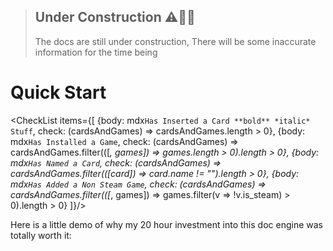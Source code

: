 
> ## Under Construction ⚠️🚧👷
> The docs are still under construction, There will be some inaccurate information for the time being


# Quick Start

<CheckList items={[
	{body: mdx`Has Inserted a Card **bold** *italic* Stuff`, check: (cardsAndGames) => cardsAndGames.length > 0},
	{body: mdx`Has Installed a Game`, check: (cardsAndGames) => cardsAndGames.filter(([_, games]) => games.length > 0).length > 0},
	{body: mdx`Has Named a Card`, check: (cardsAndGames) => cardsAndGames.filter(([card]) => card.name != "").length > 0},
	{body: mdx`Has Added a Non Steam Game`, check: (cardsAndGames) => cardsAndGames.filter(([_, games]) => games.filter(v => !v.is_steam) > 0).length > 0}
]}/>



Here is a little demo of why my 20 hour investment into this doc engine was totally worth it:

> <CurrentCard/>
